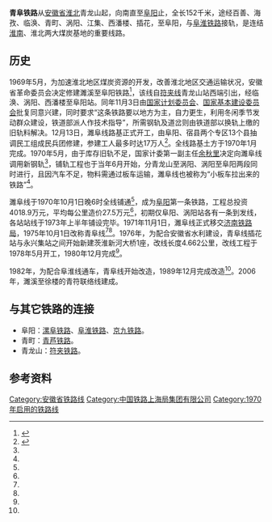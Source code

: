 {{Infobox rail system-route
|rail_name=青阜铁路
|other_name=
|system_length=152 km
|length_in_operation=
|total_length=
|tracklength=
|name_bgcolor=
|min_width=
|box_width=
|style=
|banner_color=blue
|sec_banner_color=
|third_banner_color=
|logo_filename=
|logo_width=
|logo_bgcolor=
|logo_alt=
|logo_note=
|image=
|imagesize=
|caption=
|code_name=
|locale={{CHN}}
|service_type=[[旅客列车|客]][[货物列车|货]]两用
|status=营运中
|network=
|stations=
|start=[[青龙山站|青龙山站]]、[[阜阳站|阜阳站]]
|lines=
|main_route=
|secondary_route=
|branch_route=
|standard=
|character=
|other_systems=
|main_stations=
|constructor=
|track=
|average_station_distance=
|max_speed=
|orbital_plane=
|track_gauge={{standard gauge}}
|distance_between_mainlines=
|min_radius=
|max_grade=
|elevation=
|control=
|block_signal=
|engine=
|electrified=
|rollingstock=
|fleet_size=
|begin_operation=
|end_operation=
|operation_note=
|open_operation=
|time_first=
|time_last=
|ridership=
|owner=
|operator=
|franchise=
|hq=
|key_person=
|website=
|route_map={{bs-map|inline=1|map=
CONTg~~ ~~ ~~{{RoutemapRoute|Licon=u|[[符夹铁路|符夹铁路]]往[[符离集站|符离集站]]方向}}
BHF~~ ~~[[青龙山站|青龙山站]]
CONTgq\ABZgr\~~ ~~ ~~{{RoutemapRoute|Licon=l|[[符夹铁路|符夹铁路]]往[[夹河寨站|夹河寨站]]方向}}
HST~~ ~~[[徐楼站|徐楼站]]
HST~~ ~~[[百善站|百善站]]
HST~~ ~~[[海孜站|海孜站]]
HST~~ ~~[[临涣站|临涣站]]
HST~~ ~~[[太乙寨站|太乙寨站]]
HST~~ ~~[[青町站|青町站]]
\ABZgl\CONTfq~~ ~~ ~~{{RoutemapRoute|Licon=r|[[青芦铁路|青芦铁路]]往[[芦岭站|芦岭站]]方向}}
HST~~ ~~[[龙山集站|龙山集站]]
HST~~ ~~[[天齐庙站|天齐庙站]]
HST~~ ~~[[涡阳站|涡阳站]]
HST~~ ~~[[双庙站|双庙站]]
HST~~ ~~[[周庄站|周庄站]]
HST~~ ~~[[江集站|江集站]]
HST~~ ~~[[西潘楼站|西潘楼站]]
HST~~ ~~[[东城集站|东城集站]]
HST~~ ~~[[永兴集站|永兴集站]]
HST~~ ~~[[插花站|插花站]]
CONTgq\ABZg+r\~~ ~~ ~~{{RoutemapRoute|Licon=l|[[京九铁路|京九铁路]]往[[北京西站|北京西站]]方向}}
CONTgq\ABZg+r\~~ ~~ ~~{{RoutemapRoute|Licon=l|[[漯阜铁路|漯阜铁路]]往[[漯河站|漯河站]]方向}}
\BHF\~~ ~~[[阜阳站|阜阳站]]
CONTgq\ABZgr\~~ ~~ ~~{{RoutemapRoute|Licon=l|[[京九铁路|京九铁路]]往[[常平站|常平站]]方向}}
CONTf~~ ~~ ~~{{RoutemapRoute|Licon=d|[[阜淮铁路|阜淮铁路]]往[[淮南站|淮南站]]方向}}
}}
}}
'''青阜铁路'''从[[安徽省|安徽省]][[淮北|淮北]]青龙山起，向南直至[[阜阳|阜阳]]止，全长152千米，途经百善、海孜、临涣、青町、涡阳、江集、西潘楼、插花，至阜阳，与[[阜淮铁路|阜淮铁路]]接轨，是连结[[淮南|淮南]]、淮北两大煤炭基地的重要线路。

== 历史 ==
1969年5月，为加速淮北地区煤炭资源的开发，改善淮北地区交通运输状况，安徽省革命委员会决定修建濉溪至阜阳铁路<ref name="ahtran">{{cite book|author=安徽省地方志编纂委员会|title=安徽省志·交通志|publisher=方志出版社|year=1998|isbn=7-80122-314-4}}</ref>，该线自[[符夹线|符夹线]]青龙山站西端引出，经临涣、涡阳、西潘楼至阜阳站。同年11月3日由[[中华人民共和国国家计划委员会|国家计划委员会]]、[[国家基本建设委员会|国家基本建设委员会]]批复同意兴建，同时要求“这条铁路要以地方为主，自力更生，利用冬闲季节发动群众建设，铁道部派人作技术指导”，所需钢轨及道岔则由铁道部以换轨上缴的旧轨料解决。12月13日，濉阜线路基正式开工，由阜阳、宿县两个专区13个县抽调民工组成民兵团修建，参建工人最多时达17万人<ref name="qiaozq">{{cite journal|author=谯志清|title=濉阜铁路建设始末追记|journal=江淮文史|year=2000|issue=01|publisher=安徽省政协文史资料委员会|issn=1005-572X|pages=4-15}}</ref>。全线路基土方于1970年1月完成。1970年5月，由于库存旧轨不足，国家计委第一副主任[[余秋里|余秋里]]决定向濉阜线调用新钢轨<ref name="qiaozq"/>，铺轨工程也于当年6月开始，分青龙山至涡阳、涡阳至阜阳两段同时进行，且因汽车不足，物料需通过板车运输，濉阜线也被称为“小板车拉出来的铁路”<ref name="qiaozq"/>。

濉阜线于1970年10月1日晚6时全线铺通<ref name="qiaozq"/>，成为[[阜阳专区|阜阳]]第一条铁路，工程总投资4018.9万元，平均每公里造价27.5万元<ref name="ahtran"/>，初期仅阜阳、涡阳站各有一条到发线，各站站线于1973年上半年铺设完毕。1971年11月1日，濉阜线正式移交[[济南铁路局|济南铁路局]]，1975年10月1日改称青阜线<ref name="ahtran"/><ref name="qiaozq"/>。1976年，为配合安徽省水利建设，青阜线插花站与永兴集站之间开始新建茨淮新河大桥1座，改线长度4.662公里，改线工程于1978年5月开工，1980年12月完成<ref name="ahtran"/>。

1982年，为配合阜淮线通车，青阜线开始改造，1989年12月完成改造<ref name="ahtran"/>。2006年，濉溪至徐楼的青符联络线建成。

==与其它铁路的连接==
*阜阳：[[漯阜铁路|漯阜铁路]]、[[阜淮铁路|阜淮铁路]]、[[京九铁路|京九铁路]]。
*青町：[[青芦铁路|青芦铁路]]。
*青龙山：[[符夹铁路|符夹铁路]]。

== 参考资料 ==
{{reflist}}

{{青阜铁路}}
{{中国铁路}}

[[Category:安徽省铁路线|Category:安徽省铁路线]]
[[Category:中国铁路上海局集团有限公司|Category:中国铁路上海局集团有限公司]]
[[Category:1970年启用的铁路线|Category:1970年启用的铁路线]]